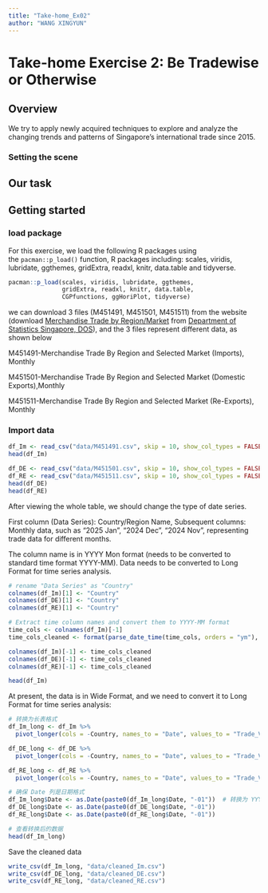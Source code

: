 ```yaml
---
title: "Take-home_Ex02"
author: "WANG XINGYUN"
---
```


# **Take-home Exercise 2: Be Tradewise or Otherwise**

## **Overview**

We try to apply newly acquired techniques to explore and analyze the changing trends and patterns of Singapore’s international trade since 2015.

### **Setting the scene**

## Our task

## Getting started

### load package

For this exercise, we load the following R packages using the `pacman::p_load()` function, R packages including: scales, viridis, lubridate, ggthemes, gridExtra, readxl, knitr, data.table and tidyverse.

```r
pacman::p_load(scales, viridis, lubridate, ggthemes,
               gridExtra, readxl, knitr, data.table,
               CGPfunctions, ggHoriPlot, tidyverse)
```

we can download 3 files (M451491, M451501, M451511) from the website (download [Merchandise Trade by Region/Market](https://www.singstat.gov.sg/find-data/search-by-theme/trade-and-investment/merchandise-trade/latest-data) from [Department of Statistics Singapore, DOS](https://www.singstat.gov.sg/)), and the 3 files represent different data, as shown below

M451491-Merchandise Trade By Region and Selected Market (Imports), Monthly

M451501-Merchandise Trade By Region and Selected Market (Domestic Exports),Monthly

M451511-Merchandise Trade By Region and Selected Market (Re-Exports), Monthly

### Import data

```r
df_Im <- read_csv("data/M451491.csv", skip = 10, show_col_types = FALSE)
head(df_Im)
```

```r
df_DE <- read_csv("data/M451501.csv", skip = 10, show_col_types = FALSE)
df_RE <- read_csv("data/M451511.csv", skip = 10, show_col_types = FALSE)
head(df_DE)
head(df_RE)
```

After viewing the whole table, we should change the type of date series.

First column (Data Series): Country/Region Name, Subsequent columns: Monthly data, such as "2025 Jan", "2024 Dec", "2024 Nov", representing trade data for different months.

The column name is in YYYY Mon format (needs to be converted to standard time format YYYY-MM). Data needs to be converted to Long Format for time series analysis.

```r
# rename "Data Series" as "Country"
colnames(df_Im)[1] <- "Country"
colnames(df_DE)[1] <- "Country"
colnames(df_RE)[1] <- "Country"

# Extract time column names and convert them to YYYY-MM format
time_cols <- colnames(df_Im)[-1]  
time_cols_cleaned <- format(parse_date_time(time_cols, orders = "ym"), "%Y-%m")

colnames(df_Im)[-1] <- time_cols_cleaned
colnames(df_DE)[-1] <- time_cols_cleaned
colnames(df_RE)[-1] <- time_cols_cleaned

head(df_Im)
```

At present, the data is in Wide Format, and we need to convert it to Long Format for time series analysis:

```r
# 转换为长表格式
df_Im_long <- df_Im %>%
  pivot_longer(cols = -Country, names_to = "Date", values_to = "Trade_Value")

df_DE_long <- df_DE %>%
  pivot_longer(cols = -Country, names_to = "Date", values_to = "Trade_Value")

df_RE_long <- df_RE %>%
  pivot_longer(cols = -Country, names_to = "Date", values_to = "Trade_Value")

# 确保 Date 列是日期格式
df_Im_long$Date <- as.Date(paste0(df_Im_long$Date, "-01"))  # 转换为 YYYY-MM-DD
df_DE_long$Date <- as.Date(paste0(df_DE_long$Date, "-01"))
df_RE_long$Date <- as.Date(paste0(df_RE_long$Date, "-01"))

# 查看转换后的数据
head(df_Im_long)

```

Save the cleaned data

```r
write_csv(df_Im_long, "data/cleaned_Im.csv")
write_csv(df_DE_long, "data/cleaned_DE.csv")
write_csv(df_RE_long, "data/cleaned_RE.csv")
```
